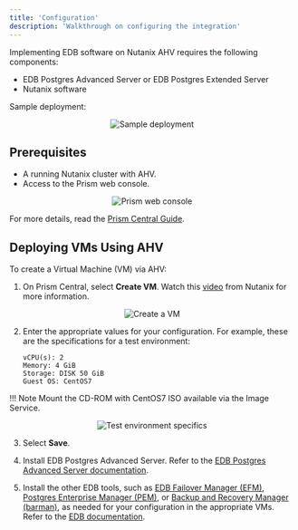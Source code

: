 ```yaml
---
title: 'Configuration'
description: 'Walkthrough on configuring the integration'
---
```


Implementing EDB software on Nutanix AHV requires the following components:

- EDB Postgres Advanced Server or EDB Postgres Extended Server
- Nutanix software

Sample deployment: 

<p align="center">
  <img  alt="Sample deployment" src="Images/SampleDeployment.png">
</p>

## Prerequisites

- A running Nutanix cluster with AHV.
- Access to the Prism web console.

<p align="center">
  <img  alt="Prism web console" src="Images/PrismWebConsole.png">
</p>

   For more details, read the [Prism Central Guide](https://portal.nutanix.com/page/documents/details?targetId=Prism-Central-Guide-Prism-v5_19:Prism-Central-Guide-Prism-v5_19).

## Deploying VMs Using AHV

To create a Virtual Machine (VM) via AHV:


1. On Prism Central, select **Create VM**. Watch this [video](https://www.youtube.com/watch?v=q4wBewXfDs8) from Nutanix for more information.

<p align="center">
  <img  alt="Create a VM" src="Images/CreateaVM2.png">
</p>

2. Enter the  appropriate values for your configuration. For example, these are the specifications for a test environment:
    ```
    vCPU(s): 2
    Memory: 4 GiB
    Storage: DISK 50 GiB
    Guest OS: CentOS7
   ```


!!! Note
    Mount the CD-ROM with CentOS7 ISO available via the Image Service.

<p align="center">
  <img  alt="Test environment specifics" src="Images/VMConfiguration2.png">
</p>

3. Select **Save**.

2. Install EDB Postgres Advanced Server. Refer to the [EDB Postgres Advanced Server documentation](https://www.enterprisedb.com/docs/epas/latest/). 

3. Install the other EDB tools, such as [EDB Failover Manager (EFM)](https://www.enterprisedb.com/docs/efm/latest/), [Postgres Enterprise Manager (PEM)](https://www.enterprisedb.com/docs/pem/latest/), or [Backup and Recovery Manager (barman)](https://www.enterprisedb.com/docs/supported-open-source/barman/), as needed for your configuration in the appropriate VMs. Refer to the [EDB documentation](https://www.enterprisedb.com/docs).




